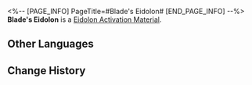 <%-- [PAGE_INFO]
PageTitle=#Blade's Eidolon#
[END_PAGE_INFO] --%>
{{Item Infobox
|id          = 11205
|image       = Item Blade's Eidolon.png
|type        = Eidolon Activation Material
|invCategory = 
|rarity      = 5
|effect      = 
|description = Material for raising Blade's Eidolon Level.
}}
'''Blade's Eidolon''' is a [[Eidolon Activation Material]].

==Other Languages==
{{Other Languages
|en   = Blade's Eidolon
|zhs  = 【刃】的星魂
|zht  = 【刃】的星魂
|ja   = 「刃」の星魂
|ko   = [블레이드]의 성혼
|es   = Eidolon de Blade
|fr   = Eidolon de Blade
|ru   = Эйдолон Блэйда
|th   = Eidolon ของ Blade
|vi   = Tinh Hồn Của Blade
|de   = Blades Eidolon
|id   = Blade's Eidolon
|pt   = Eidolon de Blade
}}

==Change History==
{{Change History|1.2}}